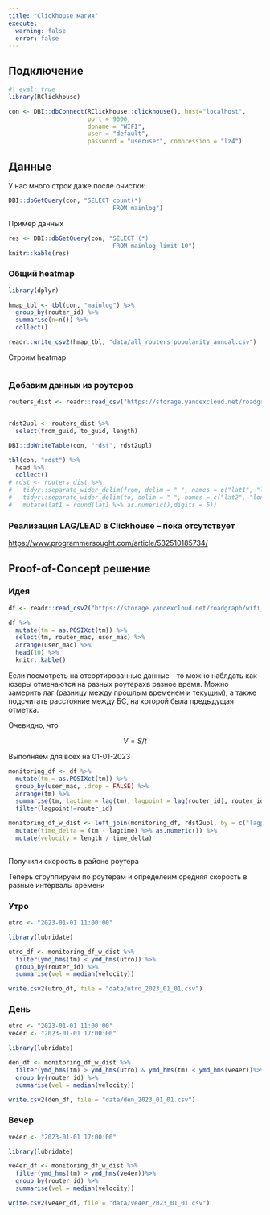 ```yaml
---
title: "Clickhouse магия"
execute: 
  warning: false
  error: false
---
```



## Подключение

```r
#| eval: true
library(RClickhouse)

con <- DBI::dbConnect(RClickhouse::clickhouse(), host="localhost",
                      port = 9000,
                      dbname = "WIFI",
                      user = "default",
                      password = "useruser", compression = "lz4")
```

## Данные

У нас много строк даже после очистки:

```r
DBI::dbGetQuery(con, "SELECT count(*)
                             FROM mainlog")
```

Пример данных

```r
res <- DBI::dbGetQuery(con, "SELECT (*)
                             FROM mainlog limit 10")
knitr::kable(res)
```

### Общий heatmap

```r
library(dplyr)

hmap_tbl <- tbl(con, "mainlog") %>% 
  group_by(router_id) %>% 
  summarise(n=n()) %>% 
  collect()

readr::write_csv2(hmap_tbl, "data/all_routers_popularity_annual.csv")
```

Строим heatmap

```r

```


### Добавим данных из роутеров

```r
routers_dist <- readr::read_csv("https://storage.yandexcloud.net/roadgraph/marshruts_lengts.csv")


rdst2upl <- routers_dist %>% 
  select(from_guid, to_guid, length)

DBI::dbWriteTable(con, "rdst", rdst2upl)

tbl(con, "rdst") %>% 
  head %>% 
  collect()
# rdst <- routers_dist %>% 
#   tidyr::separate_wider_delim(from, delim = " ", names = c("lat1", "lon1")) %>% 
#   tidyr::separate_wider_delim(to, delim = " ", names = c("lat2", "lon2")) %>% 
#   mutate(lat1 = round(lat1 %>% as.numeric(),digits = 5))
```

### Реализация LAG/LEAD в Clickhouse -- пока отсутствует



<https://www.programmersought.com/article/532510185734/>



## Proof-of-Concept решение

### Идея



```r
df <- readr::read_csv2("https://storage.yandexcloud.net/roadgraph/wifi_logs_2023_01_01_202312081852.csv")


```
```r
df %>% 
  mutate(tm = as.POSIXct(tm)) %>% 
  select(tm, router_mac, user_mac) %>% 
  arrange(user_mac) %>% 
  head(10) %>% 
  knitr::kable()
```

Если посмотреть на отсортированные данные -- то можно наблдать как юзеры отмечаются на разных роутерахв разное время. Можно замерить лаг (разницу между прошлым временем и текущим), а также подсчитать расстояние между БС, на которой была предыдущая отметка.

Очевидно, что

$$V = S/t$$

Выполняем для всех на 01-01-2023

```r
monitoring_df <- df %>% 
  mutate(tm = as.POSIXct(tm)) %>% 
  group_by(user_mac, .drop = FALSE) %>% 
  arrange(tm) %>% 
  summarise(tm, lagtime = lag(tm), lagpoint = lag(router_id), router_id) %>% 
  filter(lagpoint!=router_id)

monitoring_df_w_dist <- left_join(monitoring_df, rdst2upl, by = c("lagpoint" = "from_guid", "router_id" = "to_guid")) %>% 
  mutate(time_delta = (tm - lagtime) %>% as.numeric()) %>% 
  mutate(velocity = length / time_delta)
  
```

Получили скорость в районе роутера

Теперь сгруппируем по роутерам и определеим средняя скорость в разные интервалы времени

### Утро

```r
utro <- "2023-01-01 11:00:00"

library(lubridate)

utro_df <- monitoring_df_w_dist %>% 
  filter(ymd_hms(tm) < ymd_hms(utro)) %>% 
  group_by(router_id) %>% 
  summarise(vel = median(velocity))

write.csv2(utro_df, file = "data/utro_2023_01_01.csv")

```

### День

```r
utro <- "2023-01-01 11:00:00"
ve4er <- "2023-01-01 17:00:00"

library(lubridate)

den_df <- monitoring_df_w_dist %>% 
  filter(ymd_hms(tm) > ymd_hms(utro) & ymd_hms(tm) < ymd_hms(ve4er))%>% 
  group_by(router_id) %>% 
  summarise(vel = median(velocity))

write.csv2(den_df, file = "data/den_2023_01_01.csv")

```

### Вечер

```r

ve4er <- "2023-01-01 17:00:00"

library(lubridate)

ve4er_df <- monitoring_df_w_dist %>% 
  filter(ymd_hms(tm) > ymd_hms(ve4er))%>% 
  group_by(router_id) %>% 
  summarise(vel = median(velocity))

write.csv2(ve4er_df, file = "data/ve4er_2023_01_01.csv")

```
